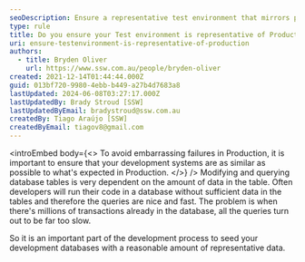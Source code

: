 ```yaml
---
seoDescription: Ensure a representative test environment that mirrors production to avoid surprises and optimize performance.
type: rule
title: Do you ensure your Test environment is representative of Production?
uri: ensure-testenvironment-is-representative-of-production
authors:
  - title: Bryden Oliver
    url: https://www.ssw.com.au/people/bryden-oliver
created: 2021-12-14T01:44:44.000Z
guid: 013bf720-9980-4ebb-b449-a27b4d7683a8
lastUpdated: 2024-06-08T03:27:17.000Z
lastUpdatedBy: Brady Stroud [SSW]
lastUpdatedByEmail: bradystroud@ssw.com.au
createdBy: Tiago Araújo [SSW]
createdByEmail: tiagov8@gmail.com
---
```


<introEmbed
  body={<>
To avoid embarrassing failures in Production, it is important to ensure that your development systems are as similar as possible to what's expected in Production.
  </>}
/>
Modifying and querying database tables is very dependent on the amount of data in the table. Often developers will run their code in a database without sufficient data in the tables and therefore the queries are nice and fast. The problem is when there's millions of transactions already in the database, all the queries turn out to be far too slow.

So it is an important part of the development process to seed your development databases with a reasonable amount of representative data.
